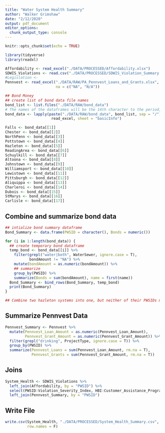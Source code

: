 ```yaml
---
title: "Water System Health Summary"
author: "Walker Grimshaw"
date: "2/12/2020"
output: pdf_document
editor_options: 
  chunk_output_type: console
---
```


```r
knitr::opts_chunk$set(echo = TRUE)

library(tidyverse)
library(readxl)

Affordability <- read_excel("./DATA/PROCESSED/Affordability.xlsx")
SDWIS_Violations <- read.csv("./DATA/PROCESSED/SDWIS_Violation_Summary.csv")
#Legislation <-
Pennvest <- read_excel("./DATA/RAW/PA_Pennvest_Loans_and_Grants.xlsx",
                       na = c("NA", "N/A"))

## Bond Money
## create list of bond data file names
bond_list <- list.files("./DATA/RAW/bond_data")
# The names of the dataframes will be the 14th character to the period, or -5th character
bond_data <- lapply(paste("./DATA/RAW/bond_data", bond_list, sep = "/"),
                     read_excel, sheet = "basicInfo")

Falls <- bond_data[[1]]
Chester <- bond_data[[2]]
NorthPenn <- bond_data[[3]]
Pottstown <- bond_data[[4]]
Hazleton <- bond_data[[5]]
ReadingArea <- bond_data[[6]]
Schuylkill <- bond_data[[7]]
Altoona <- bond_data[[8]]
Johnstown <- bond_data[[9]]
Williamsport <- bond_data[[10]]
Lewistown <- bond_data[[11]]
Pittsburgh <- bond_data[[12]]
Aliquippa <- bond_data[[13]]
Charleroi <- bond_data[[14]]
Dubois <- bond_data[[15]]
StMarys <- bond_data[[16]]
Carlisle <- bond_data[[17]]

```

## Combine and summarize bond data

```r
## intialize bond summary dataframe
Bond_Summary <- data.frame(PWSID = character(), Bonds = numeric())

for (i in 1:length(bond_data)) {
  ## create temporary bond dataframe
  temp_bond <- bond_data[[i]] %>%
    filter(grepl("water|both", WaterSewer, ignore.case = T),
           bondAmount != "NA") %>%
    mutate(bondAmount = as.numeric(bondAmount)) %>%
    ## summarize
    group_by(PWSID) %>%
    summarize(Bonds = sum(bondAmount), name = first(name))
  Bond_Summary <- bind_rows(Bond_Summary, temp_bond)
  print(Bond_Summary)
}

## Combine two hazleton systems into one, but neither of their PWSIDs match 

```


## Summarize Pennvest Data

```r
Pennvest_Summary <- Pennvest %>%
  mutate(Pennvest_Loan_Amount = as.numeric(Pennvest_Loan_Amount),
         Pennvest_Grant_Amount = as.numeric(Pennvest_Grant_Amount)) %>%
  filter(grepl("drinking", ProjectType, ignore.case = T)) %>%
  group_by(PWSID) %>%
  summarize(Pennvest_Loans = sum(Pennvest_Loan_Amount, rm.na = T),
            Pennvest_Grants = sum(Pennvest_Grant_Amount, rm.na = T))
```


## Joins

```r
System_Health <- SDWIS_Violations %>%
  left_join(Affordability, by = "PWSID") %>%
  select(PWSID:Violation_Severity_Index, HBI:Customer_Assistance_Program) %>%
  left_join(Pennvest_Summary, by = "PWSID")
```

## Write File

```r
write.csv(System_Health, "./DATA/PROCESSED/System_Health_Summary.csv",
          row.names = F)
```

